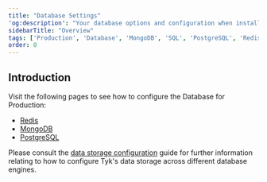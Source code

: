 ```yaml
---
title: "Database Settings"
'og:description': "Your database options and configuration when installing Tyk in a production environment"
sidebarTitle: "Overview"
tags: ['Production', 'Database', 'MongoDB', 'SQL', 'PostgreSQL', 'Redis']
order: 0
---
```


## Introduction

Visit the following pages to see how to configure the Database for Production:
* [Redis](/5.6/planning-for-production/redis.md)
* [MongoDB](/5.6/planning-for-production/database-settings/mongodb.md)
* [PostgreSQL](/5.6/planning-for-production/database-settings/postgresql.md)

Please consult the [data storage configuration](/5.6/product-stack/tyk-dashboard/advanced-configurations/data-storage-configuration) guide for further information relating to how to configure Tyk's data storage across different database engines.